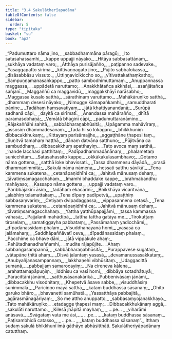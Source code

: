 ```yaml
---
title: "3.4 Sakulātherīapadāna"
tableOfContents: false
sidebar:
  order: 5
type: "tipitaka"
basket: "su"
book: "ap2"
---
```



<DynamicBreadcrumb />

<Division number="131" book="ap2" bookNo="20" page="65">

<Paragraph number="831" type="verses" book="ap2">
_“Padumuttaro nāma jino,_  
_sabbadhammāna pāragū;_  
_Ito satasahassamhi,_  
_kappe uppajji nāyako._  

</Paragraph>

</Division>
<Division number="132" book="ap2" bookNo="20" page="66">

<Paragraph number="832" type="verses" book="ap2">
_Hitāya sabbasattānaṃ,_  
_sukhāya vadataṃ varo;_  
_Atthāya purisājañño,_  
_paṭipanno sadevake._  

</Paragraph>

</Division>
<Division number="133" book="ap2" bookNo="20" page="66">

<Paragraph number="833" type="verses" book="ap2">
_Yasaggapatto sirimā,_  
_kittivaṇṇagato jino;_  
_Pūjito sabbalokassa,_  
_disāsabbāsu vissuto._  

</Paragraph>

</Division>
<Division number="134" book="ap2" bookNo="20" page="66">

<Paragraph number="834" type="verses" book="ap2">
_Uttiṇṇavicikiccho so,_  
_vītivattakathaṃkatho;_  
_Sampuṇṇamanasaṅkappo,_  
_patto sambodhimuttamaṃ._  

</Paragraph>

</Division>
<Division number="135" book="ap2" bookNo="20" page="66">

<Paragraph number="835" type="verses" book="ap2">
_Anuppannassa maggassa,_  
_uppādetā naruttamo;_  
_Anakkhātañca akkhāsi,_  
_asañjātañca sañjanī._  

</Paragraph>

</Division>
<Division number="136" book="ap2" bookNo="20" page="66">

<Paragraph number="836" type="verses" book="ap2">
_Maggaññū ca maggavidū,_  
_maggakkhāyī narāsabho;_  
_Maggassa kusalo satthā,_  
_sārathīnaṃ varuttamo._  

</Paragraph>

</Division>
<Division number="137" book="ap2" bookNo="20" page="66">

<Paragraph number="837" type="verses" book="ap2">
_Mahākāruṇiko satthā,_  
_dhammaṃ desesi nāyako;_  
_Nimugge kāmapaṅkamhi,_  
_samuddharati pāṇine._  

</Paragraph>

</Division>
<Division number="138" book="ap2" bookNo="20" page="66">

<Paragraph number="838" type="verses" book="ap2">
_Tadāhaṃ haṃsavatiyaṃ,_  
_jātā khattiyanandanā;_  
_Surūpā sadhanā cāpi,_  
_dayitā ca sirīmatī._  

</Paragraph>

</Division>
<Division number="139" book="ap2" bookNo="20" page="66">

<Paragraph number="839" type="verses" book="ap2">
_Ānandassa mahārañño,_  
_dhītā paramasobhaṇā;_  
_Vemātā bhaginī cāpi,_  
_padumuttaranāmino._  

</Paragraph>

</Division>
<Division number="140" book="ap2" bookNo="20" page="66">

<Paragraph number="840" type="verses" book="ap2">
_Rājakaññāhi sahitā,_  
_sabbābharaṇabhūsitā;_  
_Upāgamma mahāvīraṃ,_  
_assosiṃ dhammadesanaṃ._  

</Paragraph>

</Division>
<Division number="141" book="ap2" bookNo="20" page="66">

<Paragraph number="841" type="verses" book="ap2">
_Tadā hi so lokagaru,_  
_bhikkhuniṃ dibbacakkhukaṃ;_  
_Kittayaṃ parisāmajjhe,_  
_aggaṭṭhāne ṭhapesi taṃ._  

</Paragraph>

</Division>
<Division number="142" book="ap2" bookNo="20" page="66">

<Paragraph number="842" type="verses" book="ap2">
_Suṇitvā tamahaṃ haṭṭhā,_  
_dānaṃ datvāna satthuno;_  
_Pūjitvāna ca sambuddhaṃ,_  
_dibbacakkhuṃ apatthayiṃ._  

</Paragraph>

</Division>
<Division number="143" book="ap2" bookNo="20" page="66">

<Paragraph number="843" type="verses" book="ap2">
_Tato avoca maṃ satthā,_  
_‘nande lacchasi patthitaṃ;_  
_Padīpadhammadānānaṃ,_  
_phalametaṃ sunicchitaṃ._  

</Paragraph>

</Division>
<Division number="144" book="ap2" bookNo="20" page="66">

<Paragraph number="844" type="verses" book="ap2">
_Satasahassito kappe,_  
_okkākakulasambhavo;_  
_Gotamo nāma gottena,_  
_satthā loke bhavissati._  

</Paragraph>

</Division>
<Division number="145" book="ap2" bookNo="20" page="67">

<Paragraph number="845" type="verses" book="ap2">
_Tassa dhammesu dāyādā,_  
_orasā dhammanimmitā;_  
_Sakulā nāma nāmena,_  
_hessati satthu sāvikā’._  

</Paragraph>

</Division>
<Division number="146" book="ap2" bookNo="20" page="67">

<Paragraph number="846" type="verses" book="ap2">
_Tena kammena sukatena,_  
_cetanāpaṇidhīhi ca;_  
_Jahitvā mānusaṃ dehaṃ,_  
_tāvatiṃsamagacchahaṃ._  

</Paragraph>

</Division>
<Division number="147" book="ap2" bookNo="20" page="67">

<Paragraph number="847" type="verses" book="ap2">
_Imamhi bhaddake kappe,_  
_brahmabandhu mahāyaso;_  
_Kassapo nāma gottena,_  
_uppajji vadataṃ varo._  

</Paragraph>

</Division>
<Division number="148" book="ap2" bookNo="20" page="67">

<Paragraph number="848" type="verses" book="ap2">
_Paribbājakinī āsiṃ,_  
_tadāhaṃ ekacārinī;_  
_Bhikkhāya vicaritvāna,_  
_alabhiṃ telamattakaṃ._  

</Paragraph>

</Division>
<Division number="149" book="ap2" bookNo="20" page="67">

<Paragraph number="849" type="verses" book="ap2">
_Tena dīpaṃ padīpetvā,_  
_upaṭṭhiṃ sabbasaṃvariṃ;_  
_Cetiyaṃ dvipadaggassa,_  
_vippasannena cetasā._  

</Paragraph>

</Division>
<Division number="150" book="ap2" bookNo="20" page="67">

<Paragraph number="850" type="verses" book="ap2">
_Tena kammena sukatena,_  
_cetanāpaṇidhīhi ca;_  
_Jahitvā mānusaṃ dehaṃ,_  
_tāvatiṃsamagacchahaṃ._  

</Paragraph>

</Division>
<Division number="151" book="ap2" bookNo="20" page="67">

<Paragraph number="851" type="verses" book="ap2">
_Yattha yatthūpapajjāmi,_  
_tassa kammassa vāhasā;_  
_Pajjalanti mahādīpā,_  
_tattha tattha gatāya me._  

</Paragraph>

</Division>
<Division number="152" book="ap2" bookNo="20" page="67">

<Paragraph number="852" type="verses" book="ap2">
_Tirokuṭṭaṃ tiroselaṃ,_  
_samatiggayha pabbataṃ;_  
_Passāmahaṃ yadicchāmi,_  
_dīpadānassidaṃ phalaṃ._  

</Paragraph>

</Division>
<Division number="153" book="ap2" bookNo="20" page="67">

<Paragraph number="853" type="verses" book="ap2">
_Visuddhanayanā homi,_  
_yasasā ca jalāmahaṃ;_  
_Saddhāpaññāvatī ceva,_  
_dīpadānassidaṃ phalaṃ._  

</Paragraph>

</Division>
<Division number="154" book="ap2" bookNo="20" page="67">

<Paragraph number="854" type="verses" book="ap2">
_Pacchime ca bhave dāni,_  
_jātā vippakule ahaṃ;_  
_Pahūtadhanadhaññamhi,_  
_mudite rājapūjite._  

</Paragraph>

</Division>
<Division number="155" book="ap2" bookNo="20" page="67">

<Paragraph number="855" type="verses" book="ap2">
_Ahaṃ sabbaṅgasampannā,_  
_sabbābharaṇabhūsitā;_  
_Purappavese sugataṃ,_  
_vātapāne ṭhitā ahaṃ._  

</Paragraph>

</Division>
<Division number="156" book="ap2" bookNo="20" page="67">

<Paragraph number="856" type="verses" book="ap2">
_Disvā jalantaṃ yasasā,_  
_devamanussasakkataṃ;_  
_Anubyañjanasampannaṃ,_  
_lakkhaṇehi vibhūsitaṃ._  

</Paragraph>

</Division>
<Division number="157" book="ap2" bookNo="20" page="68">

<Paragraph number="857" type="verses" book="ap2">
_Udaggacittā sumanā,_  
_pabbajjaṃ samarocayiṃ;_  
_Na cireneva kālena,_  
_arahattamapāpuṇiṃ._  

</Paragraph>

</Division>
<Division number="158" book="ap2" bookNo="20" page="68">

<Paragraph number="858" type="verses" book="ap2">
_Iddhīsu ca vasī homi,_  
_dibbāya sotadhātuyā;_  
_Paracittāni jānāmi,_  
_satthusāsanakārikā._  

</Paragraph>

</Division>
<Division number="159" book="ap2" bookNo="20" page="68">

<Paragraph number="859" type="verses" book="ap2">
_Pubbenivāsaṃ jānāmi,_  
_dibbacakkhu visodhitaṃ;_  
_Khepetvā āsave sabbe,_  
_visuddhāsiṃ sunimmalā._  

</Paragraph>

</Division>
<Division number="160" book="ap2" bookNo="20" page="68">

<Paragraph number="860" type="verses" book="ap2">
_Pariciṇṇo mayā satthā,_  
_kataṃ buddhassa sāsanaṃ;_  
_Ohito garuko bhāro,_  
_bhavanetti samūhatā._  

</Paragraph>

</Division>
<Division number="161" book="ap2" bookNo="20" page="68">

<Paragraph number="861" type="verses" book="ap2">
_Yassatthāya pabbajitā,_  
_agārasmānagāriyaṃ;_  
_So me attho anuppatto,_  
_sabbasaṃyojanakkhayo._  

</Paragraph>

</Division>
<Division number="162" book="ap2" bookNo="20" page="68">

<Paragraph number="862" type="verses" book="ap2">
_Tato mahākāruṇiko,_  
_etadagge ṭhapesi maṃ;_  
_Dibbacakkhukānaṃ aggā,_  
_sakulāti naruttamo._  

</Paragraph>

</Division>
<Division number="163" book="ap2" bookNo="20" page="68">

<Paragraph number="863" type="verses" book="ap2">
_Kilesā jhāpitā mayhaṃ,_  
_ …pe… _  
_viharāmi anāsavā._  

</Paragraph>

</Division>
<Division number="164" book="ap2" bookNo="20" page="68">

<Paragraph number="864" type="verses" book="ap2">
_Svāgataṃ vata me āsi,_  
_ …pe… _  
_kataṃ buddhassa sāsanaṃ._  

</Paragraph>

</Division>
<Division number="165" book="ap2" bookNo="20" page="68">

<Paragraph number="865" type="verses" book="ap2">
_Paṭisambhidā catasso,_  
_ …pe… _  
_kataṃ buddhassa sāsanaṃ”._  

</Paragraph>

<Paragraph number="866" book="ap2">
Itthaṃ sudaṃ sakulā bhikkhunī imā gāthāyo abhāsitthāti.

</Paragraph>
</Division>

<Paragraph number="867" type="center" book="ap2">
Sakulātheriyāpadānaṃ catutthaṃ.
</Paragraph>
